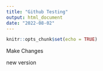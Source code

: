```yaml
---
title: "Github Testing"
output: html_document
date: "2022-08-02"
---
```


```r
knitr::opts_chunk$set(echo = TRUE)
```

Make Changes

new version
